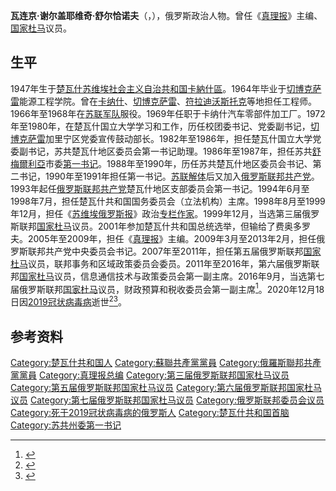 {{Infobox officeholder
| 姓名     = 瓦连京·舒尔恰诺夫
| 原名     = {{lang|ru|Валентин Шурчанов}}
| 图像     = Valentin Shurchanov.jpg
| 性别     = 男
| 职务     = 俄罗斯[[国家杜马|国家杜马]]议员
| 就任日期 = 2007年12月
| 卸任日期 = 2020年12月18日
| 就任日期1= 1999年12月
| 卸任日期1= 2003年12月
| 职务2    = [[俄罗斯联邦委员会|俄罗斯联邦委员会]]议员
| 就任日期2= 1996年
| 卸任日期2= 1998年
| 出生日期 = 1947年4月19日
| 出生地点 = {{URS}}[[楚瓦什苏维埃社会主义自治共和国|楚瓦什苏维埃社会主义自治共和国]][[卡納什區|卡納什區]]
| 逝世日期 = {{Dda|2020|12|18|1947|4|19}}
| 逝世地点 = {{RUS}}[[莫斯科|莫斯科]]
| 民族     = [[楚瓦什人|楚瓦什]]
| 职业     = 新闻工作者、政治人物
| 政党     = [[俄罗斯联邦共产党|俄罗斯联邦共产党]]
| 获奖     = {{莫斯科建城八百五十周年奖章}}
}}
'''瓦连京·谢尔盖耶维奇·舒尔恰诺夫'''（{{lang-ru|Валентин Сергеевич Шурчанов}}，{{bd|1947年|4月19日|2020年|12月18日|catIdx=Shurchanov}}），俄罗斯政治人物。曾任《[[真理报|真理报]]》主编、[[国家杜马|国家杜马]]议员。
==生平==
1947年生于[[楚瓦什苏维埃社会主义自治共和国|楚瓦什苏维埃社会主义自治共和国]][[卡納什區|卡納什區]]。1964年毕业于[[切博克萨雷|切博克萨雷]]能源工程学院。曾在[[卡纳什|卡纳什]]、[[切博克萨雷|切博克萨雷]]、[[符拉迪沃斯托克|符拉迪沃斯托克]]等地担任工程师。1966年至1968年在[[苏联武装力量|苏联军队]]服役。1969年任职于卡纳什汽车零部件加工厂。1972年至1980年，在楚瓦什国立大学学习和工作，历任校团委书记、党委副书记，[[切博克萨雷|切博克萨雷]]加里宁区党委宣传鼓动部长。1982年至1986年，担任楚瓦什国立大学党委副书记，苏共楚瓦什地区委员会第一书记助理。1986年至1987年，担任苏共[[舒梅爾利亞|舒梅爾利亞]]市委[[第一书记|第一书记]]。1988年至1990年，历任苏共楚瓦什地区委员会书记、第二书记，1990年至1991年担任第一书记。[[苏联解体|苏联解体]]后又加入[[俄罗斯联邦共产党|俄罗斯联邦共产党]]。1993年起任[[俄罗斯联邦共产党|俄罗斯联邦共产党]]楚瓦什地区支部委员会第一书记。1994年6月至1998年7月，担任楚瓦什共和国国务委员会（立法机构）主席。1998年8月至1999年12月，担任《[[苏维埃俄罗斯报|苏维埃俄罗斯报]]》政治[[专栏作家|专栏作家]]。1999年12月，当选第三届俄罗斯联邦[[国家杜马|国家杜马]]议员。2001年参加楚瓦什共和国总统选举，但输给了费奥多罗夫。2005年至2009年，担任《[[真理报|真理报]]》主编。2009年3月至2013年2月，担任俄罗斯联邦共产党中央委员会书记。2007年至2011年，担任第五届俄罗斯联邦[[国家杜马|国家杜马]]议员，联邦事务和区域政策委员会委员。2011年至2016年，第六届俄罗斯联邦[[国家杜马|国家杜马]]议员，信息通信技术与政策委员会第一副主席。2016年9月，当选第七届俄罗斯联邦[[国家杜马|国家杜马]]议员，财政预算和税收委员会第一副主席<ref>{{cite web |title=Биография Валентина Шурчанова |url=https://ria.ru/20201218/shurchanov-1589948677.html |publisher=[[俄罗斯新闻社|РИА Новости]] |language=ru |date=2020-12-18}}</ref>。2020年12月18日因[[2019冠状病毒病|2019冠状病毒病]]逝世<ref>{{cite web |title=Депутат Госдумы от КПРФ Валентин Шурчанов умер из-за коронавируса |url=https://tass.ru/obschestvo/10296545 |publisher=[[俄通社-塔斯社|ТАСС]] |language=ru |date=2020-12-18 |access-date=2020-12-19 |archive-date=2020-12-18 |archive-url=https://web.archive.org/web/20201218130256/https://tass.ru/obschestvo/10296545 |dead-url=no }}</ref><ref>{{cite web |title=Второй депутат Госдумы скончался от коронавируса |url=https://www.interfax.ru/russia/741981 |publisher=[[国际文传电讯社|Интерфакс]] |language=ru |date=2020-12-18 |access-date=2020-12-19 |archive-date=2021-04-22 |archive-url=https://web.archive.org/web/20210422114757/https://www.interfax.ru/russia/741981 |dead-url=no }}</ref>。
==参考资料==
{{reflist}}
{{Authority control}}
{{DEFAULTSORT:Shurchanov, Valentin}}
[[Category:楚瓦什共和国人|Category:楚瓦什共和国人]]
[[Category:蘇聯共產黨黨員|Category:蘇聯共產黨黨員]]
[[Category:俄羅斯聯邦共產黨黨員|Category:俄羅斯聯邦共產黨黨員]]
[[Category:真理报总编|Category:真理报总编]]
[[Category:第三届俄罗斯联邦国家杜马议员|Category:第三届俄罗斯联邦国家杜马议员]]
[[Category:第五届俄罗斯联邦国家杜马议员|Category:第五届俄罗斯联邦国家杜马议员]]
[[Category:第六届俄罗斯联邦国家杜马议员|Category:第六届俄罗斯联邦国家杜马议员]]
[[Category:第七届俄罗斯联邦国家杜马议员|Category:第七届俄罗斯联邦国家杜马议员]]
[[Category:俄罗斯联邦委员会议员|Category:俄罗斯联邦委员会议员]]
[[Category:死于2019冠状病毒病的俄罗斯人|Category:死于2019冠状病毒病的俄罗斯人]]
[[Category:楚瓦什共和国首脑|Category:楚瓦什共和国首脑]]
[[Category:苏共州委第一书记|Category:苏共州委第一书记]]